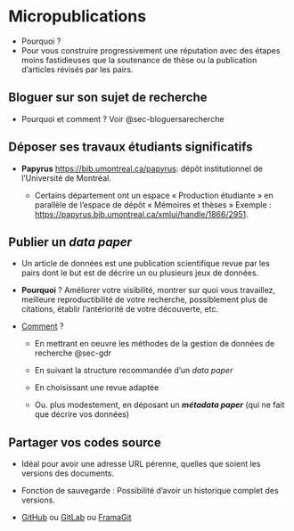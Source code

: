 # Micropublications {#sec-micropublication}

-   Pourquoi ?
-   Pour vous construire progressivement une réputation avec des étapes moins fastidieuses que la soutenance de thèse ou la publication d'articles révisés par les pairs.

## Bloguer sur son sujet de recherche

-   Pourquoi et comment ? Voir @sec-bloguersarecherche

## Déposer ses travaux étudiants significatifs

-   **Papyrus** <https://bib.umontreal.ca/papyrus>: dépôt institutionnel de l'Université de Montréal.

    -   Certains département ont un espace « Production étudiante » en parallèle de l'espace de dépôt « Mémoires et thèses » Exemple : <https://papyrus.bib.umontreal.ca/xmlui/handle/1866/2951>.

## Publier un *data paper*

-   Un article de données est une publication scientifique revue par les pairs dont le but est de décrire un ou plusieurs jeux de données.

-   **Pourquoi** ? Améliorer votre visibilité, montrer sur quoi vous travaillez, meilleure reproductibilité de votre recherche, possiblement plus de citations, établir l'antériorité de votre découverte, etc.

-   [Comment](https://www.meshs.fr/page/un_data_paper_en_shs_pourquoi_pour_qui_comment) ?

    -   En mettrant en oeuvre les méthodes de la gestion de données de recherche @sec-gdr

    -   En suivant la structure recommandée d'un *data paper*

    -   En choisissant une revue adaptée

    -   Ou. plus modestement, en déposant un ***métadata paper*** (qui ne fait que décrire vos données)

## Partager vos codes source

-   Idéal pour avoir une adresse URL pérenne, quelles que soient les versions des documents.

-   Fonction de sauvegarde : Possibilité d'avoir un historique complet des versions.

-   [GitHub](https://github.com/) ou [GitLab](https://about.gitlab.com/) ou [FramaGit](https://framagit.org/)
